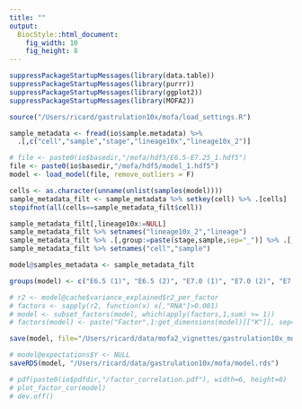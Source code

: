 ```yaml
---
title: ""
output: 
  BiocStyle::html_document: 
    fig_width: 10
    fig_height: 8
---
```



```r
suppressPackageStartupMessages(library(data.table))
suppressPackageStartupMessages(library(purrr))
suppressPackageStartupMessages(library(ggplot2))
suppressPackageStartupMessages(library(MOFA2))
```

<!-- Define I/O and options -->
```r
source("/Users/ricard/gastrulation10x/mofa/load_settings.R")
```

<!-- Load sample metadata -->
```r
sample_metadata <- fread(io$sample.metadata) %>%
  .[,c("cell","sample","stage","lineage10x","lineage10x_2")]
```

<!-- Load model -->
```r
# file <- paste0(io$basedir,"/mofa/hdf5/E6.5-E7.25_1.hdf5")
file <- paste0(io$basedir,"/mofa/hdf5/model_1.hdf5")
model <- load_model(file, remove_outliers = F)
```

<!-- Add sample metadata to the model -->
```r
cells <- as.character(unname(unlist(samples(model))))
sample_metadata_filt <- sample_metadata %>% setkey(cell) %>% .[cells]
stopifnot(all(cells==sample_metadata_filt$cell))

sample_metadata_filt[,lineage10x:=NULL]
sample_metadata_filt %>% setnames("lineage10x_2","lineage")
sample_metadata_filt %>% .[,group:=paste(stage,sample,sep="_")] %>% .[,sample:=NULL]
sample_metadata_filt %>% setnames("cell","sample")

model@samples_metadata <- sample_metadata_filt
```

<!-- Subset and rename groups -->
```r
groups(model) <- c("E6.5 (1)", "E6.5 (2)", "E7.0 (1)", "E7.0 (2)", "E7.25 (1)", "E7.25 (2)")
```

<!-- Subset factors -->
```r
# r2 <- model@cache$variance_explained$r2_per_factor
# factors <- sapply(r2, function(x) x[,"RNA"]>0.001)
# model <- subset_factors(model, which(apply(factors,1,sum) >= 1))
# factors(model) <- paste("Factor",1:get_dimensions(model)[["K"]], sep=" ")
```

```r
save(model, file="/Users/ricard/data/mofa2_vignettes/gastrulation10x_mofa.RData")
```

<!-- Save model as RDS file -->
```r
# model@expectations$Y <- NULL
saveRDS(model, "/Users/ricard/data/gastrulation10x/mofa/model.rds")
```

<!-- Plot factors correlation -->
```r
# pdf(paste0(io$pdfdir,"/factor_correlation.pdf"), width=6, height=6)
# plot_factor_cor(model)
# dev.off()
```

